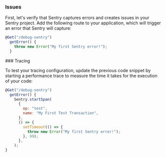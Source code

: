 ### Issues

First, let's verify that Sentry captures errors and creates issues in your Sentry project. Add the following route to your application, which will trigger an error that Sentry will capture:

```javascript
@Get("/debug-sentry")
  getError() {
    throw new Error("My first Sentry error!");
  }
```

<OnboardingOption optionId="performance">
### Tracing

To test your tracing configuration, update the previous code snippet by starting a performance trace to measure the time it takes for the execution of your code:

```javascript
@Get("/debug-sentry")
  getError() {
    Sentry.startSpan(
	  {
	    op: "test",
	    name: "My First Test Transaction",
	  },
	  () => {
	    setTimeout(() => {
	      throw new Error("My first Sentry error!");
	    }, 99);
	  },
	);
}
```

</OnboardingOption>
